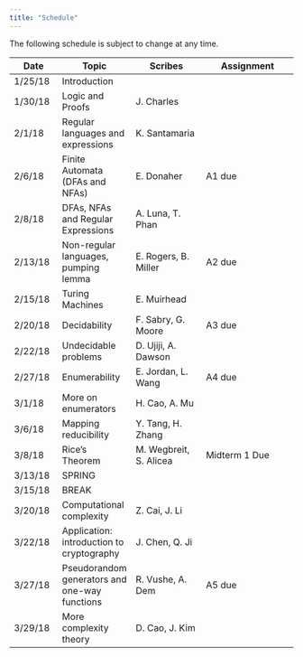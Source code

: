 ```yaml
---
title: "Schedule"
---
```

The following schedule is subject to change at any time.

| **Date** | **Topic**  | **Scribes** |  **Assignment** |
| ---------|------------|-------------|-----------------|
| 1/25/18  | Introduction |||
| 1/30/18  | Logic and Proofs |J. Charles||
| 2/1/18   | Regular languages and expressions |K. Santamaria||
| 2/6/18   | Finite Automata (DFAs and NFAs) |E. Donaher|A1 due|
| 2/8/18   | DFAs, NFAs and Regular Expressions |A. Luna, T. Phan||
| 2/13/18  | Non-regular languages, pumping lemma |E. Rogers, B. Miller|A2 due|
| 2/15/18  | Turing Machines |E. Muirhead||
| 2/20/18  | Decidability |F. Sabry, G. Moore|A3 due|
| 2/22/18  | Undecidable problems |D. Ujiji, A. Dawson||
| 2/27/18  | Enumerability |E. Jordan, L. Wang|A4 due|
| 3/1/18   | More on enumerators |H. Cao, A. Mu||
| 3/6/18   | Mapping reducibility |Y. Tang, H. Zhang ||
| 3/8/18   | Rice's Theorem |M. Wegbreit, S. Alicea| Midterm 1 Due |
| 3/13/18  | SPRING |||
| 3/15/18  | BREAK |||
| 3/20/18  | Computational complexity |Z. Cai, J. Li||
| 3/22/18  | Application: introduction to cryptography |J. Chen, Q. Ji||
| 3/27/18  | Pseudorandom generators and one-way functions |R. Vushe, A. Dem|A5 due|
| 3/29/18  | More complexity theory |D. Cao, J. Kim||